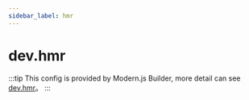 ```yaml
---
sidebar_label: hmr
---
```


# dev.hmr

:::tip
This config is provided by Modern.js Builder, more detail can see [dev.hmr](https://modernjs.dev/builder/en/api/config-dev.html#dev-hmr)。
:::


<Main />
